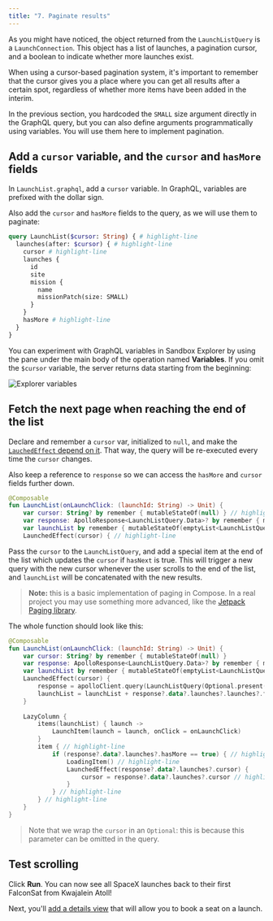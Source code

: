 ```yaml
---
title: "7. Paginate results"
---
```


As you might have noticed, the object returned from the `LaunchListQuery` is a `LaunchConnection`. This object has a list of launches, a pagination cursor, and a boolean to indicate whether more launches exist.

When using a cursor-based pagination system, it's important to remember that the cursor gives you a place where you can get all results after a certain spot, regardless of whether more items have been added in the interim.

In the previous section, you hardcoded the `SMALL` size argument directly in the GraphQL query, but you can also define arguments programmatically using variables. You will use them here to implement pagination.

## Add a `cursor` variable, and the `cursor` and `hasMore` fields

In `LaunchList.graphql`, add a `cursor` variable. In GraphQL, variables are prefixed with the dollar sign. 

Also add the `cursor` and `hasMore` fields to the query, as we will use them to paginate:

```graphql title="app/src/main/graphql/LaunchList.graphql"
query LaunchList($cursor: String) { # highlight-line
  launches(after: $cursor) { # highlight-line
    cursor # highlight-line
    launches {
      id
      site
      mission {
        name
        missionPatch(size: SMALL)
      }
    }
    hasMore # highlight-line
  }
}
```

You can experiment with GraphQL variables in Sandbox Explorer by using the pane under the main body of the operation named **Variables**. If you omit the `$cursor` variable, the server returns data starting from the beginning: 

<img src="images/explorer_cursor.png" alt="Explorer variables" class="screenshot"/>

## Fetch the next page when reaching the end of the list

Declare and remember a `cursor` var, initialized to `null`, and make the [`LauchedEffect` depend on it](https://developer.android.com/jetpack/compose/side-effects#launchedeffect). That way, the query will be re-executed every time the `cursor` changes.

Also keep a reference to `response` so we can access the `hasMore` and `cursor` fields further down.

```kotlin title="app/src/main/java/com/example/rocketreserver/LaunchList.kt"
@Composable
fun LaunchList(onLaunchClick: (launchId: String) -> Unit) {
    var cursor: String? by remember { mutableStateOf(null) } // highlight-line
    var response: ApolloResponse<LaunchListQuery.Data>? by remember { mutableStateOf(null) } // highlight-line
    var launchList by remember { mutableStateOf(emptyList<LaunchListQuery.Launch>()) }
    LaunchedEffect(cursor) { // highlight-line
```

Pass the `cursor` to the `LaunchListQuery`, and add a special item at the end of the list which updates the `cursor` if `hasNext` is true. This will trigger a new query with the new cursor whenever the user scrolls to the end of the list, and `launchList` will be concatenated with the new results.

> **Note:** this is a basic implementation of paging in Compose. In a real project you may use something more advanced, like the [Jetpack Paging library](https://developer.android.com/jetpack/compose/lists#large-datasets).

The whole function should look like this:
```kotlin title="app/src/main/java/com/example/rocketreserver/LaunchList.kt"
@Composable
fun LaunchList(onLaunchClick: (launchId: String) -> Unit) {
    var cursor: String? by remember { mutableStateOf(null) }
    var response: ApolloResponse<LaunchListQuery.Data>? by remember { mutableStateOf(null) }
    var launchList by remember { mutableStateOf(emptyList<LaunchListQuery.Launch>()) }
    LaunchedEffect(cursor) {
        response = apolloClient.query(LaunchListQuery(Optional.present(cursor))).execute() // highlight-line
        launchList = launchList + response?.data?.launches?.launches?.filterNotNull().orEmpty() // highlight-line
    }
    
    LazyColumn {
        items(launchList) { launch ->
            LaunchItem(launch = launch, onClick = onLaunchClick)
        }
        item { // highlight-line
            if (response?.data?.launches?.hasMore == true) { // highlight-line
                LoadingItem() // highlight-line
                LaunchedEffect(response?.data?.launches?.cursor) {
                    cursor = response?.data?.launches?.cursor // highlight-line
                }
            } // highlight-line
        } // highlight-line
    }
}
```

> Note that we wrap the `cursor` in an `Optional`: this is because this parameter can be omitted in the query. 

## Test scrolling

Click **Run**. You can now see all SpaceX launches back to their first FalconSat from Kwajalein Atoll!

Next, you'll [add a details view](08-add-a-details-view) that will allow you to book a seat on a launch.
